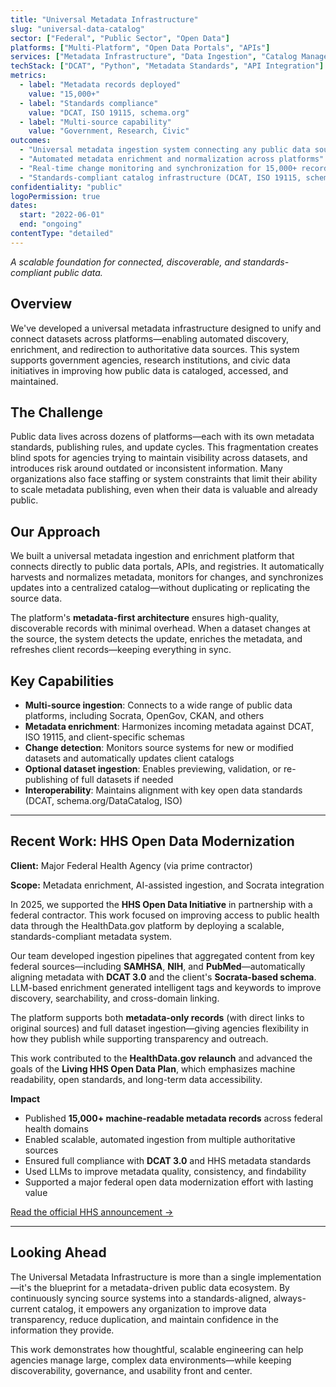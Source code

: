 ```yaml
---
title: "Universal Metadata Infrastructure"
slug: "universal-data-catalog"
sector: ["Federal", "Public Sector", "Open Data"]
platforms: ["Multi-Platform", "Open Data Portals", "APIs"]
services: ["Metadata Infrastructure", "Data Ingestion", "Catalog Management"]
techStack: ["DCAT", "Python", "Metadata Standards", "API Integration"]
metrics:
  - label: "Metadata records deployed"
    value: "15,000+"
  - label: "Standards compliance"
    value: "DCAT, ISO 19115, schema.org"
  - label: "Multi-source capability"
    value: "Government, Research, Civic"
outcomes:
  - "Universal metadata ingestion system connecting any public data source"
  - "Automated metadata enrichment and normalization across platforms"
  - "Real-time change monitoring and synchronization for 15,000+ records"
  - "Standards-compliant catalog infrastructure (DCAT, ISO 19115, schema.org)"
confidentiality: "public"
logoPermission: true
dates:
  start: "2022-06-01"
  end: "ongoing"
contentType: "detailed"
---
```


*A scalable foundation for connected, discoverable, and standards-compliant public data.*

## Overview

We've developed a universal metadata infrastructure designed to unify and connect datasets across platforms—enabling automated discovery, enrichment, and redirection to authoritative data sources. This system supports government agencies, research institutions, and civic data initiatives in improving how public data is cataloged, accessed, and maintained.

## The Challenge

Public data lives across dozens of platforms—each with its own metadata standards, publishing rules, and update cycles. This fragmentation creates blind spots for agencies trying to maintain visibility across datasets, and introduces risk around outdated or inconsistent information. Many organizations also face staffing or system constraints that limit their ability to scale metadata publishing, even when their data is valuable and already public.

## Our Approach

We built a universal metadata ingestion and enrichment platform that connects directly to public data portals, APIs, and registries. It automatically harvests and normalizes metadata, monitors for changes, and synchronizes updates into a centralized catalog—without duplicating or replicating the source data.

The platform's **metadata-first architecture** ensures high-quality, discoverable records with minimal overhead. When a dataset changes at the source, the system detects the update, enriches the metadata, and refreshes client records—keeping everything in sync.

## Key Capabilities

* **Multi-source ingestion**: Connects to a wide range of public data platforms, including Socrata, OpenGov, CKAN, and others
* **Metadata enrichment**: Harmonizes incoming metadata against DCAT, ISO 19115, and client-specific schemas
* **Change detection**: Monitors source systems for new or modified datasets and automatically updates client catalogs
* **Optional dataset ingestion**: Enables previewing, validation, or re-publishing of full datasets if needed
* **Interoperability**: Maintains alignment with key open data standards (DCAT, schema.org/DataCatalog, ISO)

---

## Recent Work: HHS Open Data Modernization

**Client:** Major Federal Health Agency (via prime contractor)

**Scope:** Metadata enrichment, AI-assisted ingestion, and Socrata integration

In 2025, we supported the **HHS Open Data Initiative** in partnership with a federal contractor. This work focused on improving access to public health data through the HealthData.gov platform by deploying a scalable, standards-compliant metadata system.

Our team developed ingestion pipelines that aggregated content from key federal sources—including **SAMHSA**, **NIH**, and **PubMed**—automatically aligning metadata with **DCAT 3.0** and the client's **Socrata-based schema**. LLM-based enrichment generated intelligent tags and keywords to improve discovery, searchability, and cross-domain linking.

The platform supports both **metadata-only records** (with direct links to original sources) and full dataset ingestion—giving agencies flexibility in how they publish while supporting transparency and outreach.

This work contributed to the **HealthData.gov relaunch** and advanced the goals of the **Living HHS Open Data Plan**, which emphasizes machine readability, open standards, and long-term data accessibility.

**Impact**

* Published **15,000+ machine-readable metadata records** across federal health domains
* Enabled scalable, automated ingestion from multiple authoritative sources
* Ensured full compliance with **DCAT 3.0** and HHS metadata standards
* Used LLMs to improve metadata quality, consistency, and findability
* Supported a major federal open data modernization effort with lasting value

<a href="https://www.hhs.gov/press-room/living-open-data-plan-healthdatagov-launch.html" target="_blank" rel="noopener noreferrer">Read the official HHS announcement →</a>

---

## Looking Ahead

The Universal Metadata Infrastructure is more than a single implementation—it's the blueprint for a metadata-driven public data ecosystem. By continuously syncing source systems into a standards-aligned, always-current catalog, it empowers any organization to improve data transparency, reduce duplication, and maintain confidence in the information they provide.

This work demonstrates how thoughtful, scalable engineering can help agencies manage large, complex data environments—while keeping discoverability, governance, and usability front and center.
